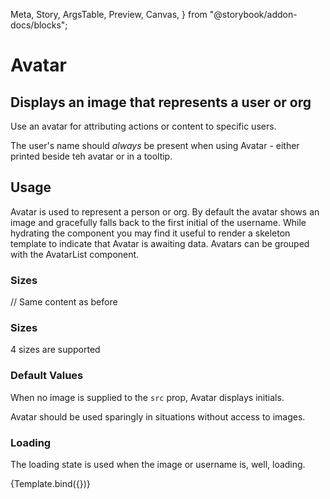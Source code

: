   Meta,
  Story,
  ArgsTable,
  Preview,
  Canvas,
} from "@storybook/addon-docs/blocks";


<Meta title="Design System/Avatar" component={Avatar} />

# Avatar

## Displays an image that represents a user or org

Use an avatar for attributing actions or content to specific users.

The user's name should _always_ be present when using Avatar - either printed beside teh avatar or in a tooltip.

<Preview withToolbar>
  <Story name="standard">
    <Avatar
      size="large"
      username="Tom Coleman"
      src="https://avatars2.githubusercontent.com/u/132554"
    />
  </Story>
</Preview>

<ArgsTable of={Avatar} />

## Usage

Avatar is used to represent a person or org. By default the avatar shows an image and gracefully falls back to the first initial of the username. While hydrating the component you may find it useful to render a skeleton template to indicate that Avatar is awaiting data. Avatars can be grouped with the AvatarList component.

### Sizes

// Same content as before

### Sizes

4 sizes are supported

<Story name="sizes">
  <div>
    <Avatar
      size="large"
      username="Tom Coleman"
      src="https://avatars2.githubusercontent.com/u/132554"
    />
    <Avatar
      size="medium"
      username="Tom Coleman"
      src="https://avatars2.githubusercontent.com/u/132554"
    />
    <Avatar
      size="small"
      username="Tom Coleman"
      src="https://avatars2.githubusercontent.com/u/132554"
    />
    <Avatar
      size="tiny"
      username="Tom Coleman"
      src="https://avatars2.githubusercontent.com/u/132554"
    />
  </div>
</Story>

### Default Values

When no image is supplied to the `src` prop, Avatar displays initials.

Avatar should be used sparingly in situations without access to images.

<Story name="initials">
  <div>
    <Avatar username="Tom Coleman" />
    <Avatar username="Dominic Nguyen" />
    <Avatar username="Kyle Suss" />
    <Avatar username="Michael Shilman" />
  </div>
</Story>

### Loading

The loading state is used when the image or username is, well, loading.

<Story name="loading">
  <div>
    <Avatar size="large" loading />
    <Avatar size="medium" loading />
    <Avatar size="small" loading />
    <Avatar size="tiny" loading />
  </div>
</Story>


<Canvas>
  <Story
    name="controls"
    args={{
      loading: false,
      size: "tiny",
      username: "Dominic Nguyen",
      src: "https://avatars2.githubusercontent.com/u/263385",
    }}
  >
    {Template.bind({})}
  </Story>
</Canvas>
